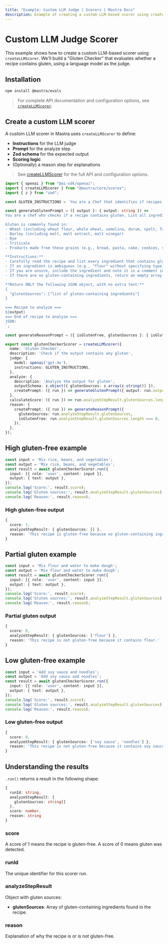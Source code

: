 ```yaml
---
title: "Example: Custom LLM Judge | Scorers | Mastra Docs"
description: Example of creating a custom LLM-based scorer using createLLMScorer.
---
```



# Custom LLM Judge Scorer

This example shows how to create a custom LLM-based scorer using `createLLMScorer`. We'll build a "Gluten Checker" that evaluates whether a recipe contains gluten, using a language model as the judge.

## Installation

```bash copy
npm install @mastra/evals
```

> For complete API documentation and configuration options, see [`createLLMScorer`](/reference/scorers/llm-scorer).

## Create a custom LLM scorer

A custom LLM scorer in Mastra uses `createLLMScorer` to define:
- **Instructions** for the LLM judge
- **Prompt** for the analyze step
- **Zod schema** for the expected output
- **Scoring logic**
- (Optionally) a reason step for explanations

> See [createLLMScorer](/reference/scorers/llm-scorer.mdx) for the full API and configuration options.

```typescript filename="src/mastra/evals/gluten-checker.ts" showLineNumbers copy
import { openai } from "@ai-sdk/openai";
import { createLLMScorer } from "@mastra/core/scores";
import { z } from "zod";

const GLUTEN_INSTRUCTIONS = `You are a Chef that identifies if recipes contain gluten.`;

const generateGlutenPrompt = ({ output }: { output: string }) => `
You are a chef who checks if a recipe contains gluten. List all ingredients in the recipe that contain gluten and return them in a JSON object.

Gluten is commonly found in:
- Wheat (including wheat flour, whole wheat, semolina, durum, spelt, farro, etc.)
- Barley (including malt, malt extract, malt vinegar)
- Rye
- Triticale
- Products made from these grains (e.g., bread, pasta, cake, cookies, seitan, beer, soy sauce unless labeled gluten-free)

**Instructions:**
- Carefully read the recipe and list every ingredient that contains gluten.
- If an ingredient is ambiguous (e.g., "flour" without specifying type), assume it contains gluten unless otherwise stated.
- If you are unsure, include the ingredient and note it in a comment in the JSON (see example).
- If there are no gluten-containing ingredients, return an empty array.

**Return ONLY the following JSON object, with no extra text:**
{
  "glutenSources": ["list of gluten-containing ingredients"]
}

=== Recipe to analyze ===
${output}
=== End of recipe to analyze ===
JSON:
`;

const generateReasonPrompt = ({ isGlutenFree, glutenSources }: { isGlutenFree: boolean; glutenSources: string[] }) => `Explain why this recipe is${isGlutenFree ? '' : ' not'} gluten-free.\n${glutenSources.length > 0 ? `Sources of gluten: ${glutenSources.join(', ')}` : 'No gluten-containing ingredients found'}\nReturn your response in this format:\n{\n  "reason": "This recipe is [gluten-free/contains gluten] because [explanation]"\n}`;

export const glutenCheckerScorer = createLLMScorer({
  name: 'Gluten Checker',
  description: 'Check if the output contains any gluten',
  judge: {
    model: openai('gpt-4o'),
    instructions: GLUTEN_INSTRUCTIONS,
  },
  analyze: {
    description: 'Analyze the output for gluten',
    outputSchema: z.object({ glutenSources: z.array(z.string()) }),
    createPrompt: ({ run }) => generateGlutenPrompt({ output: run.output.text }),
  },
  calculateScore: ({ run }) => run.analyzeStepResult.glutenSources.length > 0 ? 0 : 1,
  reason: {
    createPrompt: ({ run }) => generateReasonPrompt({
      glutenSources: run.analyzeStepResult.glutenSources,
      isGlutenFree: run.analyzeStepResult.glutenSources.length === 0,
    }),
  },
});
```

## High gluten-free example

```typescript filename="src/example-high-gluten-free.ts" showLineNumbers copy
const input = 'Mix rice, beans, and vegetables';
const output = 'Mix rice, beans, and vegetables';
const result = await glutenCheckerScorer.run({
  input: [{ role: 'user', content: input }],
  output: { text: output },
});
console.log('Score:', result.score);
console.log('Gluten sources:', result.analyzeStepResult.glutenSources);
console.log('Reason:', result.reason);
```

### High gluten-free output

```typescript
{
  score: 1,
  analyzeStepResult: { glutenSources: [] },
  reason: 'This recipe is gluten-free because no gluten-containing ingredients were found.'
}
```

## Partial gluten example

```typescript filename="src/example-partial-gluten.ts" showLineNumbers copy
const input = 'Mix flour and water to make dough';
const output = 'Mix flour and water to make dough';
const result = await glutenCheckerScorer.run({
  input: [{ role: 'user', content: input }],
  output: { text: output },
});
console.log('Score:', result.score);
console.log('Gluten sources:', result.analyzeStepResult.glutenSources);
console.log('Reason:', result.reason);
```

### Partial gluten output

```typescript
{
  score: 0,
  analyzeStepResult: { glutenSources: ['flour'] },
  reason: 'This recipe is not gluten-free because it contains flour.'
}
```

## Low gluten-free example

```typescript filename="src/example-low-gluten-free.ts" showLineNumbers copy
const input = 'Add soy sauce and noodles';
const output = 'Add soy sauce and noodles';
const result = await glutenCheckerScorer.run({
  input: [{ role: 'user', content: input }],
  output: { text: output },
});
console.log('Score:', result.score);
console.log('Gluten sources:', result.analyzeStepResult.glutenSources);
console.log('Reason:', result.reason);
```

### Low gluten-free output

```typescript
{
  score: 0,
  analyzeStepResult: { glutenSources: ['soy sauce', 'noodles'] },
  reason: 'This recipe is not gluten-free because it contains soy sauce, noodles.'
}
```

## Understanding the results

`.run()` returns a result in the following shape:

```typescript
{
  runId: string,
  analyzeStepResult: {
    glutenSources: string[]
  },
  score: number,
  reason: string
}
```

### score
A score of 1 means the recipe is gluten-free. A score of 0 means gluten was detected.

### runId
The unique identifier for this scorer run.

### analyzeStepResult
Object with gluten sources:
- **glutenSources**: Array of gluten-containing ingredients found in the recipe.

### reason
Explanation of why the recipe is or is not gluten-free.

<GithubLink
  marginTop='mt-16'
  link="https://github.com/mastra-ai/mastra/blob/main/examples/basics/scorers/custom-llm-scorer"
/>
